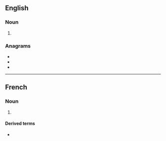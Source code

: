 ==English==

===Noun===
{{en-noun}}
# {{alternative form of|abime|lang=en}}

===Anagrams===
* {{l|en|beamy}}
* {{l|en|embay}}
* {{l|en|maybe}}

----

==French==

===Noun===
{{fr-noun|m}}
# {{lb|fr|archaic}} {{alternative form of|abime|lang=fr}}

====Derived terms====
* {{l|fr|en abyme}}